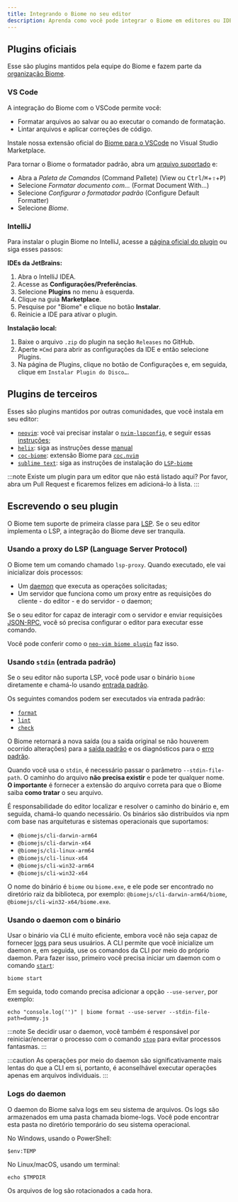 ```yaml
---
title: Integrando o Biome no seu editor
description: Aprenda como você pode integrar o Biome em editores ou IDEs
---
```


## Plugins oficiais

Esse são plugins mantidos pela equipe do Biome e fazem parte da [organização Biome](https://github.com/biomejs).

### VS Code

A integração do Biome com o VSCode permite você:

- Formatar arquivos ao salvar ou ao executar o comando de formatação.
- Lintar arquivos e aplicar correções de código.

Instale nossa extensão oficial do [Biome para o VSCode](https://marketplace.visualstudio.com/items?itemName=biomejs.biome) no Visual Studio Marketplace.

Para tornar o Biome o formatador padrão, abra um [arquivo suportado](/pt-br/internals/language-support/) e:

- Abra a _Paleta de Comandos_ (Command Pallete) (View ou <kbd>Ctrl</kbd>/<kbd title="Cmd">⌘</kbd>+<kbd title="Shift">⇧</kbd>+<kbd>P</kbd>)
- Selecione _Formatar documento com..._ (Format Document With...)
- Selecione _Configurar o formatador padrão_ (Configure Default Formatter)
- Selecione _Biome_.

### IntelliJ

Para instalar o plugin Biome no IntelliJ, acesse a [página oficial do plugin](https://plugins.jetbrains.com/plugin/22761-biome) ou siga esses passos:

**IDEs da JetBrains:**

1. Abra o IntelliJ IDEA.
2. Acesse as **Configurações/Preferências**.
3. Selecione **Plugins** no menu à esquerda.
4. Clique na guia **Marketplace**.
5. Pesquise por "Biome" e clique no botão **Instalar**.
6. Reinicie a IDE para ativar o plugin.

**Instalação local:**

1. Baixe o arquivo `.zip` do plugin na seção `Releases` no GitHub.
2. Aperte `⌘Сmd` para abrir as configurações da IDE e então selecione Plugins.
3. Na página de Plugins, clique no botão de Configurações e, em seguida, clique em `Instalar Plugin do Disco…`.

## Plugins de terceiros

Esses são plugins mantidos por outras comunidades, que você instala em seu editor:

- [`neovim`](https://neovim.io/): você vai precisar instalar o [`nvim-lspconfig`](https://github.com/neovim/nvim-lspconfig/), e seguir essas [instruções](https://github.com/neovim/nvim-lspconfig/blob/master/doc/server_configurations.md#biome);
- [`helix`](https://helix-editor.com/): siga as instruções desse [manual](https://github.com/biomejs/biome/blob/main/editors/helix/manual.md)
- [`coc-biome`](https://github.com/fannheyward/coc-biome): extensão Biome para [`coc.nvim`](https://github.com/neoclide/coc.nvim)
- [`sublime text`](https://www.sublimetext.com/): siga as instruções de instalação do [`LSP-biome`](https://github.com/sublimelsp/LSP-biome)

:::note
Existe um plugin para um editor que não está listado aqui? Por favor, abra um Pull Request e ficaremos felizes em adicioná-lo à lista.
:::

## Escrevendo o seu plugin

O Biome tem suporte de primeira classe para [LSP](https://microsoft.github.io/language-server-protocol/). Se o seu editor implementa o LSP, a integração do Biome deve ser tranquila.

### Usando a proxy do LSP (Language Server Protocol)

O Biome tem um comando chamado `lsp-proxy`. Quando executado, ele vai inicializar dois processos:

- Um [daemon](/pt-br/internals/architecture#daemon) que executa as operações solicitadas;
- Um servidor que funciona como um proxy entre as requisições do cliente - do editor - e do servidor - o daemon;

Se o seu editor for capaz de interagir com o servidor e enviar requisições [JSON-RPC](https://www.jsonrpc.org/), você só precisa configurar o editor para executar esse comando.

Você pode conferir como o [`neo-vim biome plugin`](https://github.com/neovim/nvim-lspconfig/blob/master/lua/lspconfig/server_configurations/biome.lua) faz isso.

### Usando `stdin` (entrada padrão)

Se o seu editor não suporta LSP, você pode usar o binário `biome` diretamente e chamá-lo usando [entrada padrão](<https://pt.wikipedia.org/wiki/Fluxos_padr%C3%A3o#Entrada_padr%C3%A3o_(stdin)>).

Os seguintes comandos podem ser executados via entrada padrão:

- [`format`](/pt-br/reference/cli/#biome-format)
- [`lint`](/pt-br/reference/cli/#biome-lint)
- [`check`](/pt-br/reference/cli/#biome-check)

O Biome retornará a nova saída (ou a saída original se não houverem ocorrido alterações) para a [saída padrão](<https://pt.wikipedia.org/wiki/Fluxos_padr%C3%A3o#Sa%C3%ADda_padr%C3%A3o_(stdout)>) e os diagnósticos para o [erro padrão](<https://pt.wikipedia.org/wiki/Fluxos_padr%C3%A3o#Erro_padr%C3%A3o_(stderr)>).

Quando você usa o `stdin`, é necessário passar o parâmetro `--stdin-file-path`. O caminho do arquivo **não precisa existir** e pode ter qualquer nome. **O importante** é fornecer a extensão do arquivo correta para que o Biome saiba **como tratar** o seu arquivo.

É responsabilidade do editor localizar e resolver o caminho do binário e, em seguida, chamá-lo quando necessário. Os binários são distribuídos via npm com base nas arquiteturas e sistemas operacionais que suportamos:

- `@biomejs/cli-darwin-arm64`
- `@biomejs/cli-darwin-x64`
- `@biomejs/cli-linux-arm64`
- `@biomejs/cli-linux-x64`
- `@biomejs/cli-win32-arm64`
- `@biomejs/cli-win32-x64`

O nome do binário é `biome` ou `biome.exe`, e ele pode ser encontrado no diretório raiz da biblioteca, por exemplo: `@biomejs/cli-darwin-arm64/biome`, `@biomejs/cli-win32-x64/biome.exe`.

### Usando o daemon com o binário

Usar o binário via CLI é muito eficiente, embora você não seja capaz de fornecer [logs](#logs-do-daemon) para seus usuários. A CLI permite que você inicialize um daemon e, em seguida, use os comandos da CLI por meio do próprio daemon.
Para fazer isso, primeiro você precisa iniciar um daemon com o comando [`start`](/pt-br/reference/cli#biome-start):

```shell
biome start
```

Em seguida, todo comando precisa adicionar a opção `--use-server`, por exemplo:

```shell
echo "console.log('')" | biome format --use-server --stdin-file-path=dummy.js
```

:::note
Se decidir usar o daemon, você também é responsável por reiniciar/encerrar o processo com o comando [`stop`](/reference/cli#biome-stop) para evitar processos fantasmas.
:::

:::caution
As operações por meio do daemon são significativamente mais lentas do que a CLI em si, portanto, é aconselhável executar operações apenas em arquivos individuais.
:::

### Logs do daemon

O daemon do Biome salva logs em seu sistema de arquivos. Os logs são armazenados em uma pasta chamada biome-logs. Você pode encontrar esta pasta no diretório temporário do seu sistema operacional.

No Windows, usando o PowerShell:

```shell
$env:TEMP
```

No Linux/macOS, usando um terminal:

```shell
echo $TMPDIR
```

Os arquivos de log são rotacionados a cada hora.
